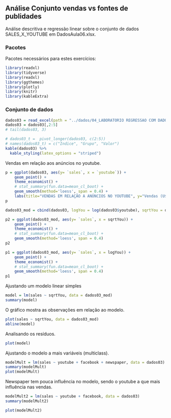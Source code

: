 ## Análise Conjunto vendas vs fontes de publidades

Análise descritiva e regressão linear sobre o conjunto de dados SALES_X_YOUTUBE em DadosAula06.xlsx.

### Pacotes

Pacotes necessários para estes exercícios:

```{r warning=FALSE}
library(readxl)
library(tidyverse)
library(readxl)
library(ggthemes)
library(plotly)
library(knitr)
library(kableExtra)
```

### Conjunto de dados

```{r carregaDados03, results=FALSE, warning=FALSE, message=FALSE}
dados03 = read_excel(path = "../dados/04_LABORATORIO REGRESSAO COM DADOS 03_DADOS.xlsx", sheet = 3)
dados03 = dados03[,2:5]
# tail(dados03, 3)

# dados03_t =  pivot_longer(dados03, c(2:5))
# names(dados03_t) = c("Indice", "Grupo", "Valor")
kable(dados03) %>%
  kable_styling(latex_options = "striped")

```
Vendas em relação aos anúncios no youtube.

```{r graficoGgplot03a, echo=FALSE}

p = ggplot(dados03, aes(y= `sales`, x = `youtube`)) + 
    geom_point() +
    theme_economist() +
    # stat_summary(fun.data=mean_cl_boot) +
    geom_smooth(method='loess', span = 0.4) +
    labs(title="VENDAS EM RELAÇÃO A ANÚNCIOS NO YOUTUBE", y="Vendas (U$)", x = "Youtube (U$)") 
p
```



```{r graficoGgplot03b, echo=FALSE}
dados03_mod = cbind(dados03, logYou = log(dados03$youtube), sqrtYou = dados03$youtube^(1/2))

p2 = ggplot(dados03_mod, aes(y= `sales`, x = sqrtYou)) + 
    geom_point() +
    theme_economist() +
    # stat_summary(fun.data=mean_cl_boot) +
    geom_smooth(method='loess', span = 0.4)
p2

p1 = ggplot(dados03_mod, aes(y= `sales`, x = logYou)) + 
    geom_point() +
    theme_economist() +
    # stat_summary(fun.data=mean_cl_boot) +
    geom_smooth(method='loess', span = 0.4)
p1
```

Ajustando um modelo linear simples

```{r}
model = lm(sales ~ sqrtYou, data = dados03_mod)
summary(model)
```
O gráfico mostra as observações em relação ao modelo.

```{r}
plot(sales ~ sqrtYou, data = dados03_mod)
abline(model)
```
Analisando os resíduos.

```{r}
plot(model)
```

Ajustando o modelo a mais variáveis (multiclass).


```{r}
modelMult = lm(sales ~ youtube + facebook + newspaper, data = dados03)
summary(modelMult)
plot(modelMult)
```



Newspaper tem pouca influência no modelo, sendo o youtube a que mais influência nas vendas.

```{r}
modelMult2 = lm(sales ~ youtube + facebook, data = dados03)
summary(modelMult2)

plot(modelMult2)
```
